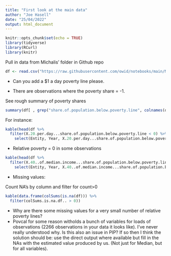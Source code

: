```yaml
---
title: "First look at the main data"
author: "Joe Hasell"
date: "25/04/2022"
output: html_document
---
```


```r
knitr::opts_chunk$set(echo = TRUE)
library(tidyverse)
library(RCurl)
library(knitr)
```


Pull in data from Michalis' folder in Github repo
```r
df <- read.csv("https://raw.githubusercontent.com/owid/notebooks/main/MichalisMoatsos/MainDataCountriesOnly.csv", row.names = 1, header = T, sep = ";", dec = ",")

```


* Can you add a $1 a day poverty line please.

* There are observations where the poverty share = -1.

See rough summary of poverty shares
```r
summary(df[ , grep("share.of.population.below.poverty.line", colnames(df))] )  


```

For instance:
```r
kable(head(df %>%
  filter(X.20.per.day...share.of.population.below.poverty.line < 0) %>%
    select(Entity, Year, X.20.per.day...share.of.population.below.poverty.line)))

```

* Relative poverty = 0 in some observations

```r
kable(head(df %>%
  filter(X.40..of.median.income...share.of.population.below.poverty.line ==0) %>%
    select(Entity, Year, X.40..of.median.income...share.of.population.below.poverty.line, Median, Median_estimated)))
```


* Missing values:

Count NA's by column and filter for count>0
```r
kable(data.frame(colSums(is.na(df))) %>%
  filter(colSums.is.na.df.. > 0))
```

  + Why are there some missing values for a very small number of relative poverty lines?
  + Povcal for some reason witholds a bunch of variables for loads of observations (2266 observations in your data it looks like). I've never really understood why. Is this also an issue in PIP? If so then I think the solution should be: use the direct output where available but fill in the NAs with the estimated value produced by us. (Not just for Median, but for all variables).

